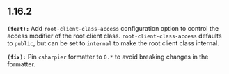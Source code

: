 ## 1.16.2
**`(feat):`** Add `root-client-class-access` configuration option to control the access modifier of the root client class.
`root-client-class-access` defaults to `public`, but can be set to `internal` to make the root client class internal.


**`(fix):`** Pin `csharpier` formatter to `0.*` to avoid breaking changes in the formatter.

